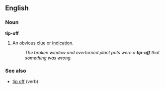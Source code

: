 ==English==
===Noun===
'''tip-off'''
#{{idiom}} An obvious [[clue]] or [[indication]].
#:''The broken window and overturned plant pots were a '''tip-off''' that something was wrong.''

===See also===
*[[tip off]] (verb)